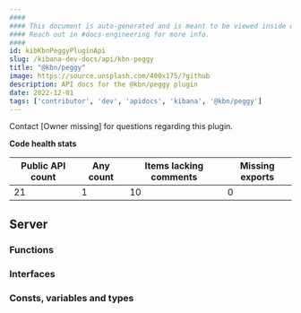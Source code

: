 ```yaml
---
####
#### This document is auto-generated and is meant to be viewed inside our experimental, new docs system.
#### Reach out in #docs-engineering for more info.
####
id: kibKbnPeggyPluginApi
slug: /kibana-dev-docs/api/kbn-peggy
title: "@kbn/peggy"
image: https://source.unsplash.com/400x175/?github
description: API docs for the @kbn/peggy plugin
date: 2022-12-01
tags: ['contributor', 'dev', 'apidocs', 'kibana', '@kbn/peggy']
---
```




Contact [Owner missing] for questions regarding this plugin.

**Code health stats**

| Public API count  | Any count | Items lacking comments | Missing exports |
|-------------------|-----------|------------------------|-----------------|
| 21 | 1 | 10 | 0 |

## Server

### Functions
<DocDefinitionList data={kbnPeggyObj.server.functions}/>

### Interfaces
<DocDefinitionList data={kbnPeggyObj.server.interfaces}/>

### Consts, variables and types
<DocDefinitionList data={kbnPeggyObj.server.misc}/>

